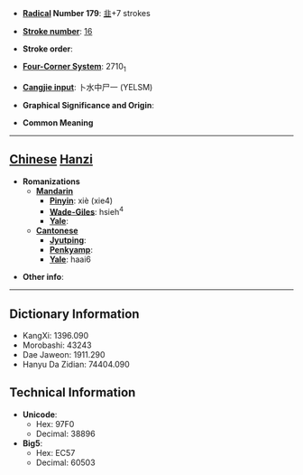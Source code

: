 * '''[[Wiktionary:Chinese radical index| Radical]] Number 179''': [[Wiktionary:Chinese radical index 韭|韭]]+7 strokes

* '''[[Wiktionary:Chinese total strokes index|Stroke number]]''': [[Wiktionary:Chinese total strokes index 16|16]]

* '''Stroke order''': 

* '''[[Wiktionary:Chinese four corner index|Four-Corner System]]''': 2710<sub>1</sub>

* '''[[Wiktionary:Chinese Cangjie index|Cangjie input]]''': 卜水中尸一 (YELSM)

* '''Graphical Significance and Origin''': 

* '''Common Meaning'''

----

== [[Chinese]] [[Hanzi]] ==

* '''Romanizations'''
** '''[[Mandarin]]'''
*** '''[[Pinyin]]''': xiè (xie4)
*** '''[[Wade-Giles]]''': hsieh<sup>4</sup>
*** '''[[Yale]]''': 
** '''[[Cantonese]]'''
*** '''[[Jyutping]]''':
*** '''[[Penkyamp]]''': 
*** '''[[Yale]]''': haai6

* '''Other info''': 

----

== Dictionary Information ==

* KangXi: 1396.090
* Morobashi: 43243
* Dae Jaweon: 1911.290
* Hanyu Da Zidian: 74404.090

== Technical Information ==

* '''Unicode''':
** Hex: 97F0
** Decimal: 38896
* '''Big5''':
** Hex: EC57
** Decimal: 60503